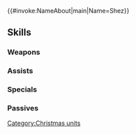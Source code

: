 {{#invoke:NameAbout|main|Name=Shez}}{{HeroPage Tabs}}
{{Hero Infobox
|Name=Shez
|Title=Snowfield Envoy
|Person=Shez F
|Origin=Fire Emblem Warriors: Three Hopes
|Gender=Female
|WeaponType=Green Dagger
|MoveType=Cavalry
|actorEN=Dawn M. Bennett
|actorJP=
|artist=たくぼん
|additionDate=2024-12-13
|releaseDate=2024-12-13
|cv1=12
|cv2=1100200
|TagID=冬祭シェズ女
|InternalID=1182
|Properties=special
|description=A mercenary who wandered Fódlan alone. Her new mission is assuming the role of winter envoy. Appears in Fire Emblem Warriors: Three Hopes.
}}
{{Stats Page
|Lv1HP=18|Lv1ATK=10|Lv1SPD=9|Lv1DEF=8|Lv1RES=5
|GRHP=50|GRATK=80|GRSPD=90|GRDEF=50|GRRES=40
}}
==Skills==
===Weapons===
{{Weapons Table
|weapon1=Iron Dagger
|weapon1Default=1
|weapon1Unlock=1
|weapon2=Steel Dagger
|weapon2Default=3
|weapon2Unlock=3
|weapon3=Silver Dagger
|weapon3Default=4
|weapon3Unlock=3
|weapon4=Red-Fist Blades
|weapon4Default=5
|weapon4Unlock=5
}}
===Assists===
{{Assists Table}}
===Specials===
{{Specials Table
|special1=New Moon
|special1Default=5
|special1Unlock=3
|special2=Luna
|special2Unlock=4
}}
===Passives===
{{Passives Table
|passiveA1=Swift Ice
|passiveA1Unlock=5
|passiveB1=Disarm Trap 1
|passiveB2=Disarm Trap 2
|passiveB3=Disarm Trap 3
|passiveB4=Full Disarm
|passiveB1Unlock=2
|passiveB2Unlock=3
|passiveB3Unlock=4
|passiveB4Unlock=5
|passiveC1=Pulse Smoke 1
|passiveC2=Pulse Smoke 2
|passiveC3=Pulse Smoke 3
|passiveC4=Pulse Smog
|passiveC1Unlock=2
|passiveC2Unlock=3
|passiveC3Unlock=4
|passiveC4Unlock=5
}}
{{Heroes Navbox}}
[[Category:Christmas units]]